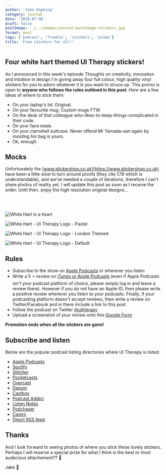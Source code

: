 ```yaml
---
author: 'Jake Hopking'
category: journal
date: '2020-07-08'
draft: false
postImage: ../../images/journal/postImage-stickers.jpg
format: post
tags: ['podcast', 'freebie', 'stickers', 'promo']
title: 'Free stickers for all!'
---
```


## Four white hart themed UI Therapy stickers!

As I announced in this week's episode <Link to="/episodes/4/">Thoughts on creativity, innovation and intuition in design</Link> I'm giving away four full colour, high quality vinyl stickers for you to adorn whatever it is you want to struce up. This promo is open to **anyone who follows the rules outlined in this post**. Here are a few ideas of where to stick them:

- On your laptop's lid. Original.
- On your favourite mug. Custom mugs FTW.
- On the desk of that colleague who-likes-to-keep-things-complicated in their code.
- On your face mask.
- On your clamshell suitcase. Never offend Mr Yamada-san again by insisting his bag is yours.
- Ok, enough.

## Mocks

Unfortunately the [www.stickershop.co.uk](https://www.stickershop.co.uk) have been a little slow to turn around proofs (they cite C19 which is understandable), and we've needed a couple of iterations, therefore I can't share photos of reality yet. I will update this post as soon as I receive the order. Until then, enjoy the high resolution original designs...

<br />
<br />

![White Hart in a heart](../../images/stickers/sticker-hart.png)

![White Hart - UI Therapy Logo - Pastel](../../images/stickers/sticker-circle-02.png)

![White Hart - UI Therapy Logo - London Themed](../../images/stickers/sticker-circle-03.png)

![White Hart - UI Therapy Logo - Default](../../images/stickers/sticker-circle-01.png)

## Rules

- Subscribe to the show on [Apple Podcasts](https://podcasts.apple.com/gb/podcast/ui-therapy/id1520284117) or wherever you listen
- Write a 5 ⭐️ review on [iTunes or Apple Podcasts](https://podcasts.apple.com/gb/podcast/ui-therapy/id1520284117) (even if Apple Podcasts isn't your podcast platform of choice, please simply log in and leave a review there). However if you do not have an Apple ID, then please write a positive review wherever you listen to your podcasts. Finally, if your podcasting platform doesn't accept reviews, then write a review on Twitter/Facebook and in there include a link to this post
- Follow the podcast on Twitter [@uitherapy](https://twitter.com/uitherapy)
- Upload a screenshot of your review onto this [Google Form](https://forms.gle/3iQKVUopSqRiCWzK7)

**Promotion ends when all the stickers are gone!**

## Subscribe and listen

Below are the popular podcast listing directories where UI Therapy is listed:

- [Apple Podcasts](https://podcasts.apple.com/gb/podcast/ui-therapy/id1520284117)
- [Spotify](https://open.spotify.com/show/30sbfREuT49WwBakEZAFyO?si=TLt8710YRpa8B70JTbUUKQ)
- [Stitcher](https://www.stitcher.com/podcast/ui-therapy)
- [Pocketcasts](https://pca.st/itunes/1520284117)
- [Overcast](https://overcast.fm/itunes1520284117)
- [Deezer](https://www.deezer.com/show/1418672)
- [Castbox](http://castbox.fm/vic/1520284117?ref=buzzsprout)
- [Podcast Addict](https://podcastaddict.com/podcast/3025226)
- [Listen Notes](https://www.listennotes.com/podcasts/ui-therapy-jake-hopking-yoAzji2ku30/)
- [Podchaser](https://www.podchaser.com/podcasts/ui-therapy-ui-design-and-devel-1278417)
- [Castro](https://castro.fm/podcast/12089fd3-ffa8-4650-bc8f-0397816040bc)
- [Direct RSS feed](https://feeds.buzzsprout.com/1180283.rss)

## Thanks

And I look forward to seeing photos of where you stick these lovely stickers. Perhaps I will reserve a special prize for what I think is the best or most audacious attachement?? 🤔

Jake 🦌

